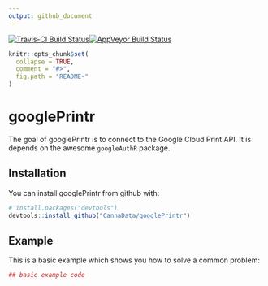 ```yaml
---
output: github_document
---
```

[![Travis-CI Build Status](https://travis-ci.org/CannaData/googlePrintr.svg?branch=master)](https://travis-ci.org/CannaData/googlePrintr)[![AppVeyor Build Status](https://ci.appveyor.com/api/projects/status/github/CannaData/googlePrintr?branch=master&svg=true)](https://ci.appveyor.com/project/CannaData/googlePrintr)
<!-- README.md is generated from README.Rmd. Please edit that file -->

```r
knitr::opts_chunk$set(
  collapse = TRUE,
  comment = "#>",
  fig.path = "README-"
)
```

# googlePrintr

The goal of googlePrintr is to connect to the Google Cloud Print API. It is depends on the awesome `googleAuthR` package.

## Installation

You can install googlePrintr from github with:

```r
# install.packages("devtools")
devtools::install_github("CannaData/googlePrintr")
```

## Example

This is a basic example which shows you how to solve a common problem:

```r
## basic example code
```
